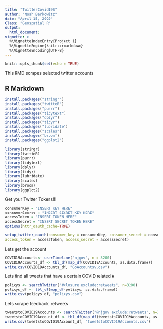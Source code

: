 ---
title: "TwitterCovid19S"
author: "Noah Berkowitz"
date: "April 15, 2020"
Class: "Geospatial R"
output: 
  html_document:
vignette: >
  %\VignetteIndexEntry{Project 1}
  %\VignetteEngine{knitr::rmarkdown}
  %\VignetteEncoding{UTF-8}
---


```{r setup, include=FALSE}
knitr::opts_chunk$set(echo = TRUE)
```

This RMD scrapes selected twitter accounts

## R Markdown

```{r, eval = FALSE}
install.packages("stringr")
install.packages("twitteR")
install.packages("purrr")
install.packages("tidytext")
install.packages("dplyr")
install.packages("tidyr")
install.packages("lubridate")
install.packages("scales")
install.packages("broom")
install.packages("ggplot2")
```

```{r, eval=FALSE}
library(stringr)
library(twitteR)
library(purrr)
library(tidytext)
library(dplyr)
library(tidyr)
library(lubridate)
library(scales)
library(broom)
library(ggplot2)
```

Get your Twitter Tokens!!! 

```{r, eval=FALSE}
consumerKey = "INSERT KEY HERE"
consumerSecret = "INSERT SECRET KEY HERE"
accessToken = "INSERT TOKEN HERE"
accessSecret = "INSERT SECRET TOKEN HERE"
options(httr_oauth_cache=TRUE)

setup_twitter_oauth(consumer_key = consumerKey, consumer_secret = consumerSecret,
access_token = accessToken, access_secret = accessSecret)
```
Lets get the account

```{r, eval=FALSE}
COVID19Accounts<- userTimeline("njgov", n = 3200)
COVID19Accounts_df <- tbl_df(map_df(COVID19Accounts, as.data.frame))
write.csv(COVID19Accounts_df, "GoAccountsv.csv")
```
Lets find all tweets that have a certain COVID related #

```{r, eval=FALSE}
policys <- searchTwitter("#closure exclude:retweets", n=3200)
policys_df <- tbl_df(map_df(policys, as.data.frame))
write.csv(policys_df, "policys.csv")
```

Lets scrape feedback..retweets

```{r, eval= FALSE}
tweetstoCOVID19Accounts <- searchTwitter("@njgov exclude:retweets", n=3200)
tweetstoCOVID19Account_df <- tbl_df(map_df(tweetstoCOVID19Accounts, as.data.frame))
write.csv(tweetstoCOVID19Account_df, "tweetstoCOVID19Accounts.csv")
```

